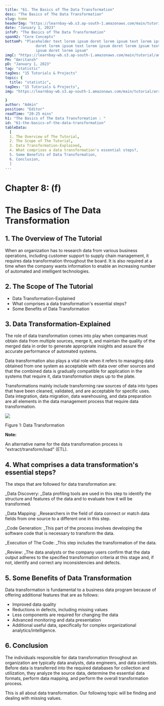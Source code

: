```yaml
---
title: "61. The Basics of The Data Transformation"
desc: "The Basics of The Data Transformation"
slug: home
headerImg: "https://learnbay-wb.s3.ap-south-1.amazonaws.com/main/tutorial/python.png"
date: "January 1, 2023"
infoP: "The Basics of The Data Transformation"
spanH2: "Core Concepts"
bottomP: "Placeholder text lorem ipsum doret lorem ipsum text lorem ipsum
              doret lorem ipsum text lorem ipsum doret lorem ipsum text lorem
              ipsum doret lorem ipsum"
imgC: "https://learnbay-wb.s3.ap-south-1.amazonaws.com/main/tutorial/amritansh.png"
PH: "Amritansh"
pD: "January 1, 2023"
tag: "statistic"
tagDes: "15 Tutorials & Projects"
topic: {
  title: "statistic",
tagDes: "15 Tutorials & Projects",
img: "https://learnbay-wb.s3.ap-south-1.amazonaws.com/main/tutorial/arrow.png"

}
author: "Admin"
position: "Editor"
readTime: "20-25 mins"
h1: "The Basics of The Data Transformation : "
id: "61-the-basics-of-the-data-transformation"
tableData:
  [
  1. The Overview of The Tutorial, 
  2. The Scope of The Tutorial,  
  3. Data Transformation-Explained,  
  4. What comprises a data transformation's essential steps?, 
  5. Some Benefits of Data Transformation,
  6. Conclusion,
  ]
---
```


# **Chapter 8: (f)**


# **The Basics of The Data Transformation**


## 1. The Overview of The Tutorial

When an organization has to research data from various business operations, including customer support to supply chain management, it requires data transformation throughout the board. It is also required at a time when the company wants information to enable an increasing number of automated and intelligent technologies.


## 2. The Scope of The Tutorial



* Data Transformation-Explained
* What comprises a data transformation's essential steps?
* Some Benefits of Data Transformation


## 3. Data Transformation-Explained

The role of data transformation comes into play when companies must obtain data from multiple sources, merge it, and maintain the quality of the merged data in order to generate appropriate insights and assure the accurate performance of automated systems.

Data transformation also plays a vital role when it refers to managing data obtained from one system as acceptable with data over other sources and that the combined data is gradually compatible for application in the systems that require it, data transformation steps up to the plate.

Transformations mainly include transforming raw sources of data into types that have been cleaned, validated, and are acceptable for specific uses. Data integration, data migration, data warehousing, and data preparation are all elements in the data management process that require data transformation.


<img src="https://learnbay-wb.s3.ap-south-1.amazonaws.com/main/tutorial/statistics/image+for+data+transformation.jpg"></img>



Figure 1: Data Transformation


**Note:**

An alternative name for the data transformation process is "extract/transform/load" (ETL).


## 4. What comprises a data transformation's essential steps?

The steps that are followed for data transformation are:

_Data Discovery: _Data profiling tools are used in this step to identify the structure and features of the data and to evaluate how it will be transformed.

_Data Mapping: _Researchers in the field of data connect or match data fields from one source to a different one in this step.

_Code Generation: _This part of the process involves developing the software code that is necessary to transform the data.

_Execution of The Code: _This step includes the transformation of the data.

_Review: _The data analysts or the company users confirm that the data output adheres to the specified transformation criteria at this stage and, if not, identify and correct any inconsistencies and defects.


## 5. Some Benefits of Data Transformation

Data transformation is fundamental to a business data program because of offering additional features that are as follows:



* Improved data quality
* Reductions in defects, including missing values
* Less components are required for changing the data
* Advanced monitoring and data presentation
* Additional useful data, specifically for complex organizational analytics/intelligence.


## 6. Conclusion

The individuals responsible for data transformation throughout an organization are typically data analysts, data engineers, and data scientists. Before data is transferred into the required databases for collection and utilization, they analyze the source data, determine the essential data formats, perform data mapping, and perform the overall transformation process.

This is all about data transformation. Our following topic will be finding and dealing with missing values.